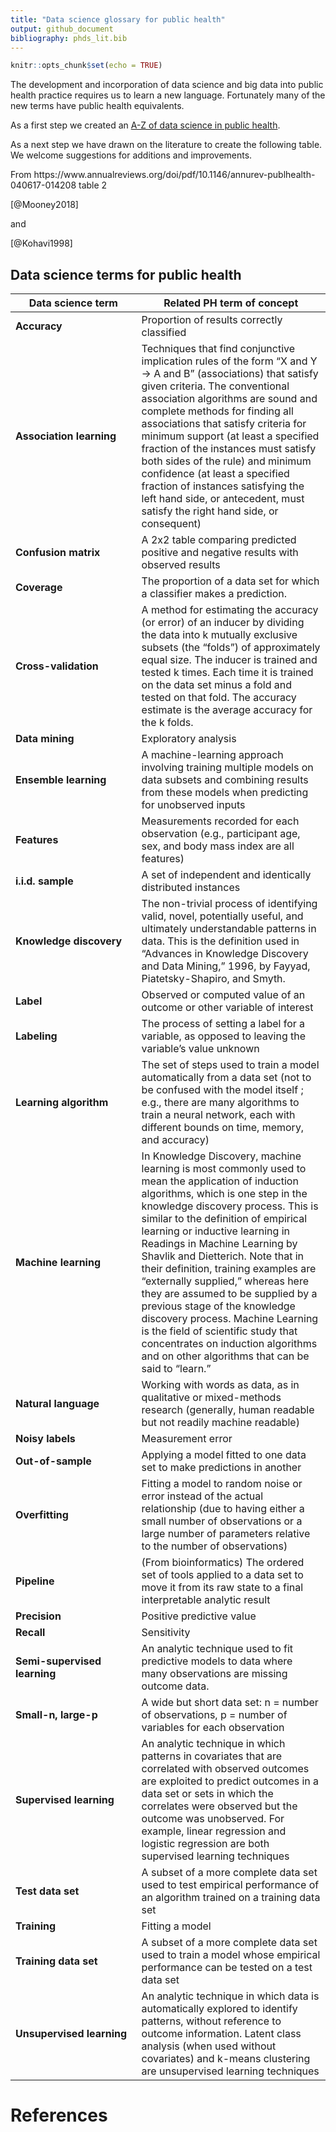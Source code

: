 ```yaml
---
title: "Data science glossary for public health"
output: github_document
bibliography: phds_lit.bib
---
```


```r
knitr::opts_chunk$set(echo = TRUE)
```

The development and incorporation of data science and big data into public health practice requires us to learn a new language. Fortunately many of the new terms have public health equivalents.

As a first step we created an [A-Z of data science in public health](https://publichealthmatters.blog.gov.uk/2015/11/11/phe-data-week-an-a-z-of-public-health-data-science/). 

As a next step we have drawn on the literature to create the following table. We welcome suggestions for additions and improvements.

From https://www.annualreviews.org/doi/pdf/10.1146/annurev-publhealth-040617-014208 table 2

[@Mooney2018]

and 

[@Kohavi1998]

## Data science terms for public health

Data science term | Related PH term of concept
------------------|---------------------------
**Accuracy** | Proportion of results correctly classified
**Association learning** | Techniques that find conjunctive implication rules of the form “X and Y → A and B” (associations) that satisfy given criteria. The conventional association algorithms are sound and complete methods for finding all associations that satisfy criteria for minimum support (at least a specified fraction of the instances must satisfy both sides of the rule) and minimum confidence (at least a specified fraction of instances satisfying the left hand side, or antecedent, must satisfy the right hand side, or consequent)
**Confusion matrix** | A 2x2 table comparing predicted positive and negative results with observed results
**Coverage** | The proportion of a data set for which a classifier makes a prediction.
**Cross-validation** | A method for estimating the accuracy (or error) of an inducer by dividing the data into k mutually exclusive subsets (the “folds”) of approximately equal size. The inducer is trained and tested k times. Each time it is trained on the data set minus a fold and tested on that fold. The accuracy estimate is the average accuracy for the k folds.
**Data mining** | Exploratory analysis
**Ensemble  learning** | A machine-learning approach involving training multiple models on data subsets and combining results from these models when predicting for unobserved inputs
**Features** | Measurements recorded for each observation (e.g., participant age, sex, and body mass index are all features)
**i.i.d. sample** | A set of independent and identically distributed instances
**Knowledge discovery** | The non-trivial process of identifying valid, novel, potentially useful, and ultimately understandable patterns in data. This is the definition used in “Advances in Knowledge Discovery and Data Mining,” 1996, by Fayyad, Piatetsky-Shapiro, and Smyth.
**Label** | Observed or computed value of an outcome or other variable of interest
**Labeling** | The process of setting a label for a variable, as opposed to leaving the variable’s value unknown
**Learning algorithm** | The set of steps used to train a model automatically from a data set (not to be confused with the model itself ; e.g., there are many algorithms to train a neural network, each with different bounds on time, memory, and accuracy)
**Machine learning** | In Knowledge Discovery, machine learning is most commonly used to mean the application of induction algorithms, which is one step in the knowledge discovery process. This is similar to the definition of empirical learning or inductive learning in Readings in Machine Learning by Shavlik and Dietterich. Note that in their definition, training examples are “externally supplied,” whereas here they are assumed to be supplied by a previous stage of the knowledge discovery process. Machine Learning is the field of scientific study that concentrates on induction algorithms and on other algorithms that can be said to “learn.”
**Natural language** | Working with words as data, as in qualitative or mixed-methods research (generally, human readable but not readily machine readable)
**Noisy labels** | Measurement error
**Out-of-sample** | Applying a model fitted to one data set to make predictions in another
**Overfitting** | Fitting a model to random noise or error instead of the actual relationship (due to having either a small number of observations or a large number of parameters relative to the number of observations)
**Pipeline** | (From bioinformatics) The ordered set of tools applied to a data set to move it from its raw state to a final interpretable analytic result
**Precision** | Positive predictive value
**Recall** | Sensitivity
**Semi-supervised learning** | An analytic technique used to fit predictive models to data where many observations are missing outcome data.
**Small-n, large-p** | A wide but short data set: n = number of observations, p = number of variables for each observation
**Supervised learning** | An analytic technique in which patterns in covariates that are correlated with observed outcomes are exploited to predict outcomes in a data set or sets in which the correlates were observed but the outcome was unobserved. For example, linear regression and logistic regression are both supervised learning techniques
**Test data set** | A subset of a more complete data set used to test empirical performance of an algorithm trained on a training data set
**Training** | Fitting a model
**Training data set** | A subset of a more complete data set used to train a model whose empirical performance can be tested on a test data set
**Unsupervised learning** | An analytic technique in which data is automatically explored to identify patterns, without reference to outcome information. Latent class analysis (when used without covariates) and k-means clustering are unsupervised learning techniques



# References